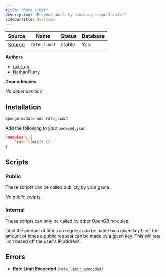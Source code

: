 ```yaml
---
title: "Rate Limit"
description: "Prevent abuse by limiting request rate."
sidebarTitle: Overview
---
```


| Source                                                                           | Name       | Status     | Database     |
| -------------------------------------------------------------------------------- | ---------- | ---------- | ------------ |
| [Source](https://github.com/rivet-gg/opengb-modules/tree/main/modules/rate_limit) | `rate_limit` | stable | Yes |

**Authors**

- [rivet-gg](https://github.com/rivet-gg)
- [NathanFlurry](https://github.com/NathanFlurry)

**Dependencies**

_No dependencies_

## Installation

<Tabs>

<Tab title="CLI">

```sh CLI
opengb module add rate_limit
```

</Tab>

<Tab title="backend.json">

Add the following to your `backend.json`:

```json backend.json
"modules": {
	"rate_limit": {}
}

```
</Tab>

</Tabs>



## Scripts

### Public

These scripts can be called publicly by your game.

<CardGroup>_No public scripts._</CardGroup>

### Internal

These scripts can only be called by other OpenGB modules.

<CardGroup><Card title="Throttle" href="/modules/rate_limit/scripts/throttle">Limit the amount of times an request can be made by a given key.</Card><Card title="Throttle Public" href="/modules/rate_limit/scripts/throttle_public">Limit the amount of times a public request can be made by a given key. This will rate limit based off the user's IP address.</Card></CardGroup>

## Errors

- **Rate Limit Exceeded** (`rate_limit_exceeded`) 
